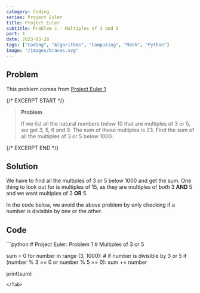 ```yaml
---
category: Coding
series: Project Euler
title: Project Euler
subtitle: Problem 1 - Multiples of 3 and 5
part: 1
date: 2023-03-28
tags: ["Coding", "Algorithms", "Computing", "Math", "Python"]
image: "/images/braces.svg"
---
```


## Problem

This problem comes from [Project Euler 1](https://projecteuler.net/problem=1)

{/* EXCERPT START */}
> **Problem**
>
> If we list all the natural numbers below 10 that are multiples of 3 or 5, we get 3, 5, 6 and 9. The sum of these multiples is 23. Find the sum of all the multiples of 3 or 5 below 1000.
> 
{/* EXCERPT END */}

## Solution

We have to find all the multiples of 3 or 5 below 1000 and get the sum. One thing to look out for is multiples of 15, as they are multiples of _both_ 3 **AND** 5 and we want multiples of 3 **OR** 5.

In the code below, we avoid the above problem by only checking if a number is divisible by one or the other.

## Code

<Tab tab="problem01.py" url="https://github.com/zlaast/Project-Euler/blob/main/Problems%20%5B1-100)/problem01.py">
```python
# Project Euler: Problem 1
# Multiples of 3 or 5

sum = 0
for number in range (3, 1000): # if number is divisible by 3 or 5
if (number % 3 == 0 or number % 5 == 0):
sum += number

print(sum)
```
</Tab>
